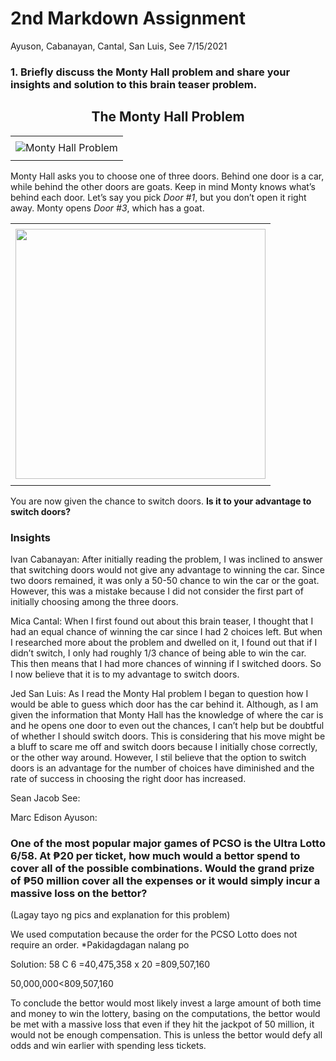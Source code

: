 2nd Markdown Assignment
================
Ayuson, Cabanayan, Cantal, San Luis, See
7/15/2021

### __1. Briefly discuss the Monty Hall problem and share your insights and solution to this brain teaser problem.__

<center>
<h2>
The Monty Hall Problem
</h2>
</center>
---
<center>
<img src="https://rss.onlinelibrary.wiley.com/cms/asset/8ebcd8a4-8ed5-4fc5-a1e5-1267cf97dcf3/sign696-gra-0001-m.jpg" alt="Monty Hall Problem"/>
</center>
---

Monty Hall asks you to choose one of three doors. Behind one door is a car, while behind the other doors are goats. Keep in mind Monty knows what's behind each door. Let's say you pick _Door #1_, but you don't open it right away. Monty opens _Door #3_, which has a goat.

---
<center>
<img src="https://upload.wikimedia.org/wikipedia/commons/thumb/3/3f/Monty_open_door.svg/1200px-Monty_open_door.svg.png" width="400" class="center"/>
</center>
---
You are now given the chance to switch doors. **Is it to your advantage to switch doors?**

### __Insights__

Ivan Cabanayan: After initially reading the problem, I was inclined to answer that switching doors would not give any advantage to winning the car. Since two doors remained, it was only a 50-50 chance to win the car or the goat. However, this was a mistake because I did not consider the first part of initially choosing among the three doors.

Mica Cantal: When I first found out about this brain teaser, I thought that I had an equal chance of winning the car since I had 2 choices left. But when I researched more about the problem and dwelled on it, I found out that if I didn't switch, I only had roughly 1/3 chance of being able to win the car. This then means that I had more chances of winning if I switched doors. So I now believe that it is to my advantage to switch doors.

Jed San Luis: As I read the Monty Hal problem I began to question how I would be able to guess which door has the car behind it. Although, as I am given the information that Monty Hall has the knowledge of where the car is and he opens one door to even out the chances, I can't help but be doubtful of whether I should switch doors. This is considering that his move might be a bluff to scare me off and switch doors because I initially chose correctly, or the other way around. However, I stil believe that the option to switch doors is an advantage for the number of choices have diminished and the rate of success in choosing the right door has increased. 

Sean Jacob See: 

Marc Edison Ayuson:

### __One of the most popular major games of PCSO is the Ultra Lotto 6/58. At ₱20 per ticket, how much would a bettor spend to cover all of the possible combinations. Would the grand prize of ₱50 million cover all the expenses or it would simply incur a massive loss on the bettor?__

(Lagay tayo ng pics and explanation for this problem)

We used computation because the order for the PCSO Lotto does not require an order.
*Pakidagdagan nalang po

Solution: 58 C 6
=40,475,358 x 20 
=809,507,160 

50,000,000<809,507,160

To conclude the bettor would most likely invest a large amount of both time and money to win the lottery, basing on the computations, the bettor would be met with a massive loss that even if they hit the jackpot of 50 million, it would not be enough compensation. This is unless the bettor would defy all odds and win earlier with spending less tickets.
